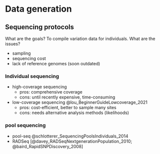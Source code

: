 # Data generation

## Sequencing protocols

What are the goals? To compile variation data for individuals. What are the issues?

- sampling
- sequencing cost
- lack of reference genomes (soon outdated)




### Individual sequencing

  - high-coverage sequencing
    - pros: comprehensive coverage
    - cons: until recently expensive, time-consuming
  - low-coverage sequencing @lou_BeginnerGuideLowcoverage_2021
	- pros: cost-efficient, better to sample many sites
	- cons: needs alternative analysis methods (likelihoods)

### pool sequencing

  - pool-seq @schlotterer_SequencingPoolsIndividuals_2014
  - RADSeq [@davey_RADSeqNextgenerationPopulation_2010; @baird_RapidSNPDiscovery_2008]

